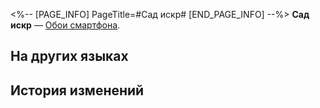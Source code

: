 <%-- [PAGE_INFO]
PageTitle=#Сад искр#
[END_PAGE_INFO] --%>
{{Предмет Инфобокс
|id          = 221003
|Изображение = Предмет Сад искр.png
|Тип         = Обои смартфона
|Инвентарь   = 
|Редкость    = 4
|Эффект      = 
|Описание    = Обои для смартфона, которые можно установить после получения.
|Источник1   = [[Событие «Лисья история о привидениях»]]
}}
{{Описание|''- Предыдущий носитель оказался ужасно горьким... никакого удовольствия.''<br />''- А мне нравится с горчинкой! Махнёмся в следующий раз?''}}
'''Сад искр''' — [[Обои смартфона]].

==На других языках==
{{На других языках
|en   = Starfire Parkland
|zhs  = 星火游园
|zht  = 星火遊園
|ja   = 星火游園
|ko   = 불꽃 정원
|es   = Parque de fuego estelar
|fr   = Foyer du feu d'étoile
|ru   = Сад искр
|th   = สวนประกายเพลิงหฤหรรษ์
|vi   = Khu Vườn Tinh Hỏa
|de   = Sternenfeuergarten
|id   = Taman Bintang Api
|pt   = Parque Chama Estelar
}}

==История изменений==
{{История изменений|3.5}}